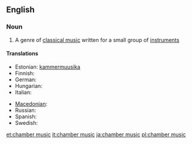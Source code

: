 ==English==

===Noun===
{{wikipedia}}
{{en-noun|sg=[[chamber]] [[music]]|-}}

# {{music}} A genre of [[classical music]] written for a small group of [[instrument]]s

====Translations====
{{trans-top|chamber music}}
* Estonian: [[kammermuusika]]
* Finnish: {{t-|fi|kamarimusiikki}}
* German: {{t|de|Kammermusik|f}}
* Hungarian: {{t-|hu|kamarazene}}
* Italian: {{t-|it|musica da camera|f}}
{{trans-mid}}
* [[Macedonian]]: {{t|mk|камерна музика|f|tr=kámerna múzika|sc=Cyrl}}
* Russian: {{t|ru|камерная музыка|f|tr=kám'ernaja múzyka|sc=Cyrl}}
* Spanish: {{t|es|música de cámara|f}}
* Swedish: {{t|sv|kammarmusik|c}}
{{trans-bottom}}

[[et:chamber music]]
[[it:chamber music]]
[[ja:chamber music]]
[[pl:chamber music]]